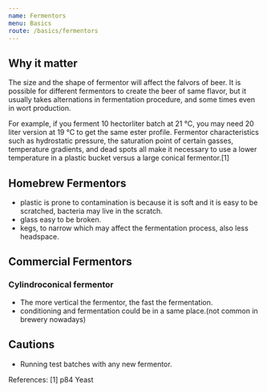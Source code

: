 ```yaml
---
name: Fermentors
menu: Basics
route: /basics/fermentors
---
```


## Why it matter
The size and the shape of fermentor will affect the falvors of beer. It is possible for different
fermentors to create the beer of same flavor, but it usually takes alternations in fermentation 
procedure, and some times even in wort production.

For example, if you ferment 10 hectorliter batch at 21 &deg;C, you may need 20 liter version at 19 &deg;C
to get the same ester profile. Fermentor characteristics such as hydrostatic pressure, the saturation 
point of certain gasses, temperature gradients, and dead spots all make it necessary to use a lower temperature
in a plastic bucket versus a large conical fermentor.[1]

## Homebrew Fermentors
* plastic is prone to contamination is because it is soft and it is easy to be scratched, bacteria
may live in the scratch.
* glass easy to be broken.
* kegs, to narrow which may affect the fermentation process, also less headspace.

## Commercial Fermentors

### Cylindroconical fermentor
* The more vertical the fermentor, the fast the fermentation.
* conditioning and fermentation could be in a same place.(not common in brewery nowadays)


## Cautions

* Running test batches with any new fermentor.

References:
[1] p84 Yeast